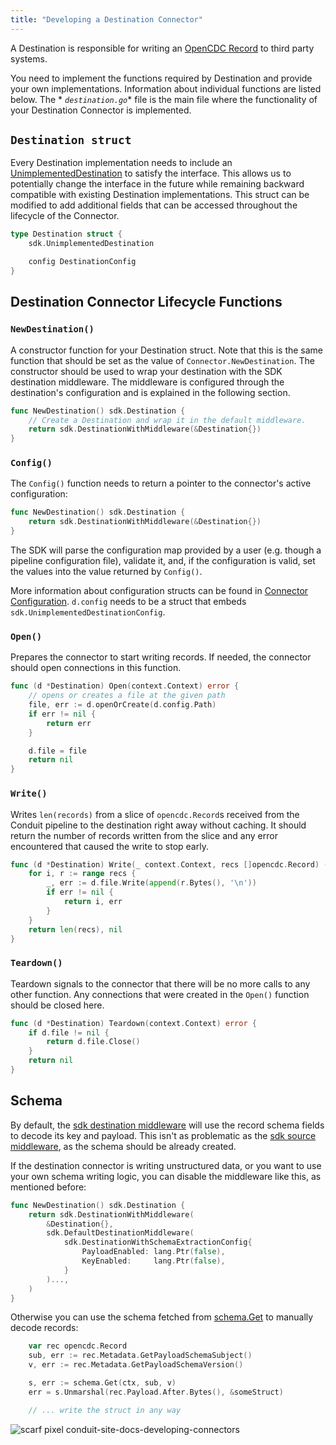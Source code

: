 ```yaml
---
title: "Developing a Destination Connector"
---
```


A Destination is responsible for writing
an [OpenCDC Record](https://pkg.go.dev/github.com/conduitio/conduit-commons/opencdc#Record)
to third party systems.

You need to implement the functions required by Destination and provide your own
implementations. Information about individual functions are listed below. The *
*`destination.go`** file is the main file where the functionality of your
Destination Connector is implemented.

## `Destination struct`

Every Destination implementation needs to include
an [UnimplementedDestination](https://pkg.go.dev/github.com/conduitio/conduit-connector-sdk#UnimplementedDestination)
to satisfy the interface. This allows us to potentially change the interface in
the future while remaining backward compatible with existing Destination
implementations. This struct can be modified to add additional fields that can
be accessed throughout the lifecycle of the Connector.

```go
type Destination struct {
    sdk.UnimplementedDestination

    config DestinationConfig
}
```

## Destination Connector Lifecycle Functions

### `NewDestination()`

A constructor function for your Destination struct. Note that this is the same
function that should be set as the value of `Connector.NewDestination`. The
constructor should be used to wrap your destination with the SDK destination
middleware. The middleware is configured through the destination's configuration
and is explained in the following section.

```go
func NewDestination() sdk.Destination {
    // Create a Destination and wrap it in the default middleware. 
    return sdk.DestinationWithMiddleware(&Destination{})
}
```

### `Config()`

The `Config()` function needs to return a pointer to the connector's active
configuration:

```go
func NewDestination() sdk.Destination {
    return sdk.DestinationWithMiddleware(&Destination{})
}
```

The SDK will parse the configuration map provided by a user (e.g. though a
pipeline configuration file), validate it, and, if the configuration is valid,
set the values into the value returned by `Config()`.

More information about configuration structs can be found
in [Connector Configuration](/docs/developing/connectors/connector-configuration).
`d.config` needs to be a struct that embeds `sdk.UnimplementedDestinationConfig`.

### `Open()`

Prepares the connector to start writing records. If needed, the connector should
open connections in this function.

```go
func (d *Destination) Open(context.Context) error {
    // opens or creates a file at the given path
    file, err := d.openOrCreate(d.config.Path)
    if err != nil {
        return err
    }

    d.file = file
    return nil
}
```

### `Write()`

Writes `len(records)` from a slice of `opencdc.Record`s received from the
Conduit pipeline to the destination right away without caching. It should return
the number of records written from the slice and any error encountered that
caused the write to stop early.

```go
func (d *Destination) Write(_ context.Context, recs []opencdc.Record) (int, error) {
    for i, r := range recs {
        _, err := d.file.Write(append(r.Bytes(), '\n'))
        if err != nil {
            return i, err
        }
    }
    return len(recs), nil
}
```

### `Teardown()`

Teardown signals to the connector that there will be no more calls to any other
function. Any connections that were created in the `Open()` function should be
closed here.

```go
func (d *Destination) Teardown(context.Context) error {
    if d.file != nil {
        return d.file.Close()
    }
    return nil
}
```

## Schema

By default, the [sdk destination middleware](https://pkg.go.dev/github.com/conduitio/conduit-connector-sdk#DestinationWithSchemaExtraction) will use the record schema
fields to decode its key and payload. This isn't as problematic as the [sdk source middleware](https://pkg.go.dev/github.com/conduitio/conduit-connector-sdk#SourceWithSchemaExtraction),
as the schema should be already created.

If the destination connector is writing unstructured data, or you want to use your own
schema writing logic, you can disable the middleware like this, as mentioned before:

```go
func NewDestination() sdk.Destination {
    return sdk.DestinationWithMiddleware(
        &Destination{},
        sdk.DefaultDestinationMiddleware(
            sdk.DestinationWithSchemaExtractionConfig{
                PayloadEnabled: lang.Ptr(false),
                KeyEnabled:     lang.Ptr(false),
            }
        )...,
    )
}
```

Otherwise you can use the schema fetched from [schema.Get](https://pkg.go.dev/github.com/conduitio/conduit-connector-sdk@v0.12.0/schema#Get)
to manually decode records:

```go
	var rec opencdc.Record
	sub, err := rec.Metadata.GetPayloadSchemaSubject()
	v, err := rec.Metadata.GetPayloadSchemaVersion()

	s, err := schema.Get(ctx, sub, v)
	err = s.Unmarshal(rec.Payload.After.Bytes(), &someStruct)

	// ... write the struct in any way
```



![scarf pixel conduit-site-docs-developing-connectors](https://static.scarf.sh/a.png?x-pxid=3ada0949-fa61-40d6-a44a-76447ea4e39f)
